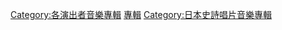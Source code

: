 {{DEFAULTSORT:Ikimono-gakari}}
[[Category:各演出者音樂專輯|Category:各演出者音樂專輯]]
[[Category:生物股長|專輯]]
[[Category:日本史詩唱片音樂專輯|Category:日本史詩唱片音樂專輯]]